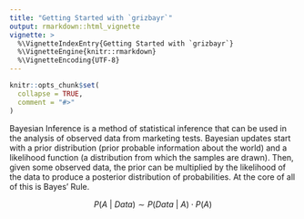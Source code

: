 ```yaml
---
title: "Getting Started with `grizbayr`"
output: rmarkdown::html_vignette
vignette: >
  %\VignetteIndexEntry{Getting Started with `grizbayr`}
  %\VignetteEngine{knitr::rmarkdown}
  %\VignetteEncoding{UTF-8}
---
```


```r
knitr::opts_chunk$set(
  collapse = TRUE,
  comment = "#>"
)
```

Bayesian Inference is a method of statistical inference that can be used in the analysis of observed data from marketing tests. Bayesian updates start with a prior distribution (prior probable information about the world) and a likelihood function (a distribution from which the samples are drawn). Then, given some observed data, the prior can be multiplied by the likelihood of the data to produce a posterior distribution of probabilities. At the core of all of this is Bayes' Rule. 

$$ P(A\ |\ Data) \sim P(Data\ |\ A) \cdot P(A)$$
